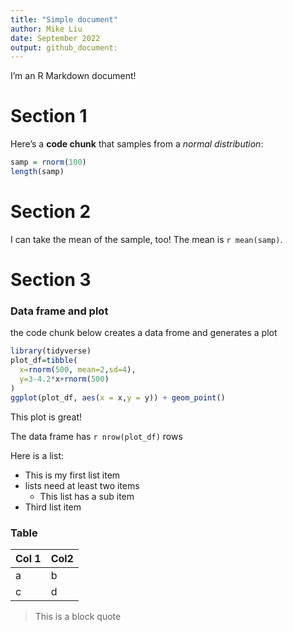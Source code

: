```yaml
---
title: "Simple document"
author: Mike Liu
date: September 2022
output: github_document:
---
```


I'm an R Markdown document! 

# Section 1

Here's a **code chunk** that samples from 
a _normal distribution_:

```r
samp = rnorm(100)
length(samp)
```

# Section 2

I can take the mean of the sample, too!
The mean is `r mean(samp)`.

# Section 3
### Data frame and plot
the code chunk below creates a data frome and generates a plot

```r
library(tidyverse)
plot_df=tibble(
  x=rnorm(500, mean=2,sd=4),
  y=3-4.2*x+rnorm(500)
)
ggplot(plot_df, aes(x = x,y = y)) + geom_point()
```

This plot is great!

The data frame has `r nrow(plot_df)` rows

Here is a list:

* This is my first list item
* lists need at least two items
  * This list has a sub item
* Third list item

### Table
Col 1| Col2
-----|-----
a    |b
c    |d

>This is a block quote
